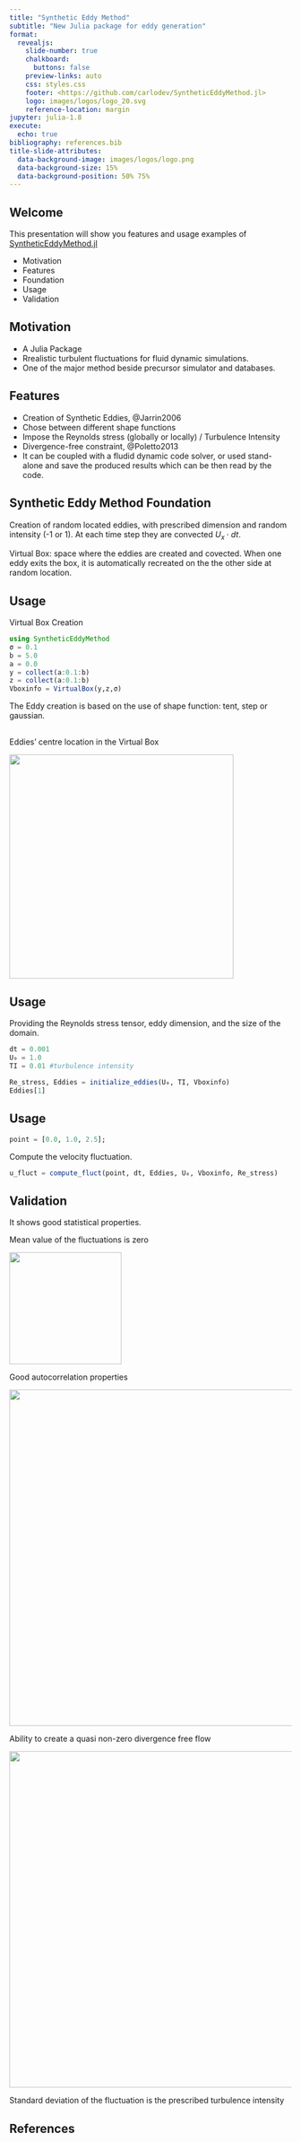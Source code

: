 ```yaml
---
title: "Synthetic Eddy Method"
subtitle: "New Julia package for eddy generation"
format:
  revealjs: 
    slide-number: true
    chalkboard: 
      buttons: false
    preview-links: auto
    css: styles.css
    footer: <https://github.com/carlodev/SyntheticEddyMethod.jl>
    logo: images/logos/logo_20.svg
    reference-location: margin
jupyter: julia-1.8
execute:
  echo: true
bibliography: references.bib
title-slide-attributes:
  data-background-image: images/logos/logo.png
  data-background-size: 15%
  data-background-position: 50% 75%
---
```


## Welcome

This presentation will show you features and usage examples of [SyntheticEddyMethod.jl](https://github.com/carlodev/SyntheticEddyMethod.jl)

-   Motivation
-   Features
-   Foundation
-   Usage
-   Validation


## Motivation
- A Julia Package
- Rrealistic turbulent fluctuations for fluid dynamic simulations. 
- One of the major method beside precursor simulator and databases.

## Features
- Creation of Synthetic Eddies, @Jarrin2006
- Chose between different shape functions
- Impose the Reynolds stress (globally or locally) / Turbulence Intensity
- Divergence-free constraint, @Poletto2013
- It can be coupled with a fludid dynamic code solver, or used stand-alone and save the produced results which can be then read by the code.

## Synthetic Eddy Method Foundation

``` {=tex}
\begin{equation}
    \vec{u}(\vec{x},t) = \vec{U}(\vec{x},t) +  \vec{u'}(\vec{x},t)
\end{equation}
```

Creation of random located eddies, with prescribed dimension and random intensity (-1 or 1). At each time step they are convected $U_x\cdot dt$.

Virtual Box: space where the eddies are created and covected.
When one eddy exits the box, it is automatically recreated on the the other side at random location.





## Usage
Virtual Box Creation
```julia
using SyntheticEddyMethod
σ = 0.1
b = 5.0
a = 0.0
y = collect(a:0.1:b)
z = collect(a:0.1:b)
Vboxinfo = VirtualBox(y,z,σ)
```

The Eddy creation is based on the use of shape function: tent, step or gaussian.

##
Eddies' centre location in the Virtual Box

![](/images/Eddy_position.png){width="400"}



## Usage
Providing the Reynolds stress tensor, eddy dimension, and the size of the domain.
```julia
dt = 0.001
U₀ = 1.0
TI = 0.01 #turbulence intensity

Re_stress, Eddies = initialize_eddies(U₀, TI, Vboxinfo)
Eddies[1]
```




## Usage
```julia
point = [0.0, 1.0, 2.5];
```

Compute the velocity fluctuation.
```julia
u_fluct = compute_fluct(point, dt, Eddies, U₀, Vboxinfo, Re_stress)
```

## Validation
It shows good statistical properties.

::: {.r-stack}

::: {.fragment .fade-in-then-out}
Mean value of the fluctuations is zero

![](/images/SEM_mean1.png){height="200"}
:::
::: {.fragment .fade-in-then-out}
Good autocorrelation properties

![](/images/autocorr.png){width="600"}
:::
::: {.fragment .fade-in-then-out}
Ability to create a quasi non-zero divergence free flow

![](/images/Div_free_plane.png){width="600"}
:::

::: {.fragment .fade-in-then-out}
Standard deviation of the fluctuation is the prescribed turbulence intensity
:::
:::



## References

